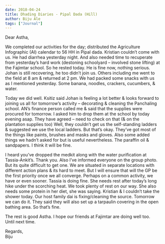 ```yaml
---
date: 2018-04-24
title: Dhading Diaries - Pipal Dada (Hill)
author: Biju Ale
tags: ["Journal"]
---
```


Dear Astha,

We completed our activities for the day; distributed the Agriculture Infographic (AI) calendar to 56 HH in Pipal dada. Kristian couldn’t come with us. He had diarrhea yesterday night. And also needed time to recuperate from yesterday’s hard work (destoning schoolyard – involved stone lifting) at the Fajimtar school. So he rested today. He is fine now, nothing serious. Johan is still recovering, he too didn’t join us. Others including me went to the field at 8 am & returned at 2 pm. We had packed some snacks with us as I mentioned yesterday. Some banana, noodles, crackers, cucumbers, & water.

Today we did well. Ksitiz said Johan is feeling a lot better & looks forward to joining us all for tomorrow’s activity – decorating & cleaning the Panchaling school. AN’s finance person called me & said that the supplies were procured for tomorrow. I asked him to drop them at the school by today evening asap. They have agreed – need to check on that (& on the plantation supplies too) Well, they couldn’t get us the self-standing ladders & suggested we use the local ladders. But that’s okay. They’ve got most of the things like paints, brushes and masks and gloves. Also some added things we hadn’t asked for but is useful nevertheless. The paraffin oil & sandpapers. I think it will be fine.

I heard you’ve dropped the medkit along with the water purification at Tassia-Ankit’s. Thank you. Also I’ve informed everyone on the group photo. But its quite difficult to get one. We are situated in separate locations with different action plans & its hard to meet. But I will ensure that will the GP be the first priority once we all converge. Perhaps on a common activity, we have or even sooner. Tassia is doing fine. She needs rest after today’s long hike under the scorching heat. We took plenty of rest on our way. She also needs some protein in her diet, she was saying. Kristian & I couldn’t take the shower today. Our host family dai is fixing/cleaning the source. Tomorrow we can do it. They said they will also set up a tarpaulin covering in the open bathing area. So that’s fine.

The rest is good Astha. I hope our friends at Fajimtar are doing well too. Until next time.

Regards,  
Biju
